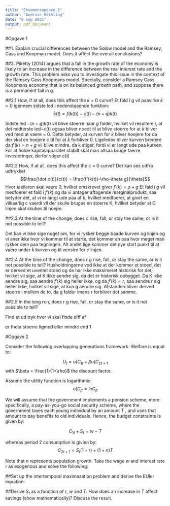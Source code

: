 ---
title: "Eksamensopgave 1"
author: "Andreas Methling"
date: "6 sep 2021"
output: pdf_document
---

#Opgave 1

##1. Explain crucial differences between the Solow model and the Ramsey, Cass and Koopman model. Does it affect the overall conclusions?

##2.  Piketty (2014) argues that a fall in the growth rate of the economy is likely to an increase in the difference between the real interest rate and the growth rate. This problem asks you to investigate this issue in the context of the Ramsey Cass Koopmans model. Specially, consider a Ramsey Cass Koopmans economy that is on its balanced growth path, and suppose there is a permanent fall in g.

##2.1  How, if at all, does this affect the $\dot k$ = 0 curve?
Et fald i g vil paavirke $\dot k = 0$ igennem sidste led i nedenstaaende funktion:
$$\dot k(t) = f(k(t)) -c(t) - (n+g)k(t)$$ 

Sidste led $-(n+g)k(t)$ vil blive stoerre naar $g$ falder, hvilket vil resultere i, at det midterste led$-c(t)$ ogsaa bliver noedt til at blive stoerre for at $\dot k$ bliver ved med at vaere = 0. Dette betyder, at kurven for $\dot k$ bliver hoejere for da der skal en hoejere $c$ til for at $\dot k$ forbliver 0. Ligeledes bliver kurven bredere da $f'(k) = n + g$ vil blive mindre, da k stiger, fordi vi er langt ude paa kurven.
For at holde kapitalapparatet stabilt skal man altsaa bruge faerre investeringer, derfor stiger $c(t)$

##2.2 How, if at all, does this affect the $\dot c$ = 0 curve?
Det kan ses udfra udtrykket $$\frac{\dot c(t)}{c(t)} = \frac{f'(k(t))-\rho-\theta g}{\theta}$$
Hvor taelleren skal vaere 0, hvilket omskrevet giver $f'(k) = \rho+g$
Et fald i $g$ vil medfoerer et fald i $f'(k)$ og da vi antager aftagende marginalprodukt, saa betyder det, at vi er langt ude paa af k, hvilket medfoerer, at givet en vilkaarlig c vaerdi vil der skulle bruges en stoerre K, hvilket betyder at C linjen skal skubes til hoejre.

##2.3 At the time of the change, does c rise, fall, or stay the same, or is it not possible to tell?

Det kan vi ikke sige noget om, for vi rykker begge baade kurven og linjen og vi aner ikke hvor vi kommer til at starte, det kommer an paa hvor meget man rykker dem paa tegningen. Alt andet lige kommer det nye start punkt til at vaere under $\dot k$ kurven og til venstre for $\dot c$ linjen.

##2.4 At the time of the change, does r g rise, fall, or stay the same, or is it not possible to tell?
Husholdningerne ved ikke at der kommer et stoed, det er derved et uventet stoed og de har ikke maksimeret historisk for det, hvilket vil sige, at K ikke aendre sig, da det er historisk opbygget. Da K ikke aendre sig, saa aendre $f'(k)$ sig heller ikke, og da $f'(k) = r$, saa aendre r sig heller ikke, hvilket vil sige, at kun g aendre sig. Afstanden bliver derved stoerre i mellem de to, da g falder imens r forbliver det samme.

##2.5 In the long run, does r g rise, fall, or stay the same, or is it not possible to tell? 

Find et ud tryk hvor vi skal finde diff af 

er theta stoerre ligmed eller mindre end 1

#Opgave 2

Consider the following overlapping generations framework. Welfare is equal to:

$$U_t = u(C_{1t} + \beta u(C_{2t+1}$$ with $\beta = \frac{1}{1+\rho}$ the discount factor.

Assume the utility function is logarithmic:
$$u(C_{jt} = lnC_{jt}$$

We will assume that the government implements a pension scheme, more specifically, a pay-as-you-go social security scheme, where the government taxes each young individual by an amount T , and uses that amount to pay benefits to old individuals. Hence, the budget constraints is given by:

$$C_{1t}+S_t = w - T$$

whereas period 2 consumption is givien by:
$$C_{2t+1} = S_t(1+r) + (1+n)T$$

Note that $n$ represents population growth. Take the wage $w$ and interest rate $r$ as exogenous and solve the following:

##Set up the intertemporal maximazation problem and derive the EUler equation:

##Derive $S_t$ as a function of $r$, $w$ and $T$. How does an increase in $T$ affect savings (show mathematically)? Discuss the result.